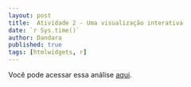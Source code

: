 ```yaml
---
layout: post
title:  Atividade 2 - Uma visualização interativa
date: `r Sys.time()`
author: Dandara
published: true
tags: [htmlwidgets, r]
---
```



Você pode acessar essa análise [aqui](https://dandaramcs.shinyapps.io/atividade2/).